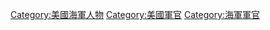 {{Commonscat|Naval officers of the United States}}

[[Category:美國海軍人物|Category:美國海軍人物]]
[[Category:美國軍官|Category:美國軍官]]
[[Category:海軍軍官|Category:海軍軍官]]